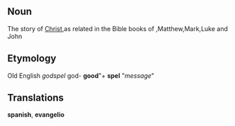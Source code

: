 ==Noun==
The story of [[Christ]],as related in the Bible books of ,Matthew,Mark,Luke and John<p> 
==Etymology==
Old English ''godspel'' god- '''good'''"+ '''spel''' "''message''"
==Translations==
'''spanish''', '''evangelio'''